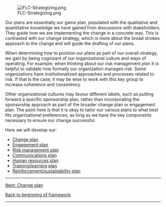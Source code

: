[[File:FLC-Strategizing.png]]

Our plans are essentially our game plan, populated with the qualitative and quantitative knowledge we have gained from discussions with stakeholders. They guide how we are implementing the change in a concrete way. This is contrasted with our change strategy, which is more about the broad strokes approach to the change and will guide the drafting of our plans.

When determining how to position our plans as part of our overall strategy, we gain by being cognizant of our organizational culture and ways of operating. For example, when thinking about our risk management plan it is helpful to validate how formally our organization manages risk. Some organizations have institutionalized approaches and processes related to risk. If that is the case, it may be wise to work with this key group to increase coherence and consistency.

Other organizational cultures may favour different labels, such as putting forward a specific sponsorship plan, rather than incorporating the sponsorship approach as part of the broader change plan or engagement plan. The point here is that it is okay to tailor our various plans to what best fits organizational preferences, as long as we have the key components necessary to ensure our change successful.

Here we will develop our:

* [https://articles.alpha.canada.ca/framework-for-leading-change/change-plan/ Change plan]
* [https://articles.alpha.canada.ca/framework-for-leading-change/engagement-plan/ Engagement plan]
* [https://articles.alpha.canada.ca/framework-for-leading-change/risk-plan/ Risk management plan]
* [https://articles.alpha.canada.ca/framework-for-leading-change/communications-plan/ Communications plan]
* [https://articles.alpha.canada.ca/framework-for-leading-change/human-resources-plan/ Human resources plan]
* [https://articles.alpha.canada.ca/tpsgc-pwgsc-framework-for-leading-change/?page_id=375 Training/][https://articles.alpha.canada.ca/framework-for-leading-change/training-learning-plan/ learnin][https://articles.alpha.canada.ca/tpsgc-pwgsc-framework-for-leading-change/training-learning-plan/ g] [https://articles.alpha.canada.ca/tpsgc-pwgsc-framework-for-leading-change/?page_id=375 plan]
* [https://articles.alpha.canada.ca/framework-for-leading-change/reinforcement-sustainability-plan/ Reinforcement/sustainability plan]


-----

[https://articles.alpha.canada.ca/framework-for-leading-change/change-plan/ Next: Change plan]

[https://articles.alpha.canada.ca/framework-for-leading-change/home/ Back to beginning of framework]


-----
